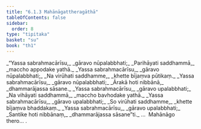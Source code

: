 ```yaml
---
title: "6.1.3 Mahānāgattheragāthā"
tableOfContents: false
sidebar:
  order: 8
type: "tipitaka"
basket: "su"
book: "th1"
---
```



<DynamicBreadcrumb />

<Division number="387" book="th1">

<Paragraph number="657" type="verses" book="th1">
_“Yassa sabrahmacārīsu,_  
_gāravo nūpalabbhati;_  
_Parihāyati saddhammā,_  
_maccho appodake yathā._  

</Paragraph>

</Division>
<Division number="388" book="th1">

<Paragraph number="658" type="verses" book="th1">
_Yassa sabrahmacārīsu,_  
_gāravo nūpalabbhati;_  
_Na virūhati saddhamme,_  
_khette bījaṃva pūtikaṃ._  

</Paragraph>

</Division>
<Division number="389" book="th1">

<Paragraph number="659" type="verses" book="th1">
_Yassa sabrahmacārīsu,_  
_gāravo nūpalabbhati;_  
_Ārakā hoti nibbānā,_  
_dhammarājassa sāsane._  

</Paragraph>

</Division>
<Division number="390" book="th1">

<Paragraph number="660" type="verses" book="th1">
_Yassa sabrahmacārīsu,_  
_gāravo upalabbhati;_  
_Na vihāyati saddhammā,_  
_maccho bavhodake yathā._  

</Paragraph>

</Division>
<Division number="391" book="th1">

<Paragraph number="661" type="verses" book="th1">
_Yassa sabrahmacārīsu,_  
_gāravo upalabbhati;_  
_So virūhati saddhamme,_  
_khette bījaṃva bhaddakaṃ._  

</Paragraph>

</Division>
<Division number="392" book="th1">

<Paragraph number="662" type="verses" book="th1">
_Yassa sabrahmacārīsu,_  
_gāravo upalabbhati;_  
_Santike hoti nibbānaṃ,_  
_dhammarājassa sāsane”ti._  


</Paragraph>
</Division>

<Paragraph number="663" type="center" book="th1">
…  Mahānāgo thero… .
</Paragraph>